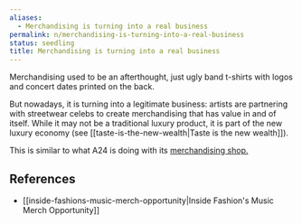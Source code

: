 ```yaml
---
aliases:
  - Merchandising is turning into a real business
permalink: n/merchandising-is-turning-into-a-real-business
status: seedling
title: Merchandising is turning into a real business
---
```

Merchandising used to be an afterthought, just ugly band t-shirts with logos and concert dates printed on the back.

But nowadays, it is turning into a legitimate business: artists are partnering with streetwear celebs to create merchandising that has value in and of itself. While it may not be a traditional luxury product, it is part of the new luxury economy (see [[taste-is-the-new-wealth|Taste is the new wealth]]).

This is similar to what A24 is doing with its [merchandising shop.](https://shop.a24films.com/)

## References

- [[inside-fashions-music-merch-opportunity|Inside Fashion's Music Merch Opportunity]]

